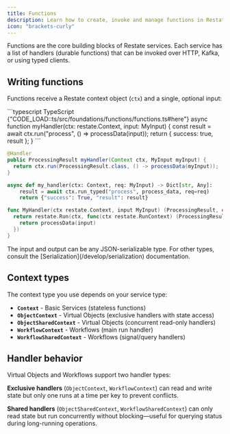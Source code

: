 ```yaml
---
title: Functions
description: Learn how to create, invoke and manage functions in Restate services
icon: "brackets-curly"
---
```


Functions are the core building blocks of Restate services. Each service has a list of handlers (durable functions) that can be invoked  over HTTP, Kafka, or using typed clients.

## Writing functions

Functions receive a Restate context object (`ctx`) and a single, optional input:

<CodeGroup>
```typescript TypeScript {"CODE_LOAD::ts/src/foundations/functions/functions.ts#here"} 
async function myHandler(ctx: restate.Context, input: MyInput) {
    const result = await ctx.run("process", () => processData(input));
    return { success: true, result };
}
```

```java Java {"CODE_LOAD::java/src/main/java/foundations/functions/Functions.java#here"} 
@Handler
public ProcessingResult myHandler(Context ctx, MyInput myInput) {
  return ctx.run(ProcessingResult.class, () -> processData(myInput));
}
```

```python Python {"CODE_LOAD::python/src/foundations/functions/functions.py#here"} 
async def my_handler(ctx: Context, req: MyInput) -> Dict[str, Any]:
    result = await ctx.run_typed("process", process_data, req=req)
    return {"success": True, "result": result}
```

```go Go {"CODE_LOAD::go/foundations/functions/functions.go#here"} 
func MyHandler(ctx restate.Context, input MyInput) (ProcessingResult, error) {
  return restate.Run(ctx, func(ctx restate.RunContext) (ProcessingResult, error) {
    return processData(input)
  })
}
```
</CodeGroup>

<Info>
The input and output can be any JSON-serializable type. For other types, consult the [Serialization](/develop/serialization) documentation.
</Info>

## Context types

The context type you use depends on your service type:

- **`Context`** - Basic Services (stateless functions)
- **`ObjectContext`** - Virtual Objects (exclusive handlers with state access)
- **`ObjectSharedContext`** - Virtual Objects (concurrent read-only handlers)
- **`WorkflowContext`** - Workflows (main run handler)
- **`WorkflowSharedContext`** - Workflows (signal/query handlers)


## Handler behavior

Virtual Objects and Workflows support two handler types:

**Exclusive handlers** (`ObjectContext`, `WorkflowContext`) can read and write state but only one runs at a time per key to prevent conflicts.

**Shared handlers** (`ObjectSharedContext`, `WorkflowSharedContext`) can only read state but run concurrently without blocking—useful for querying status during long-running operations.

